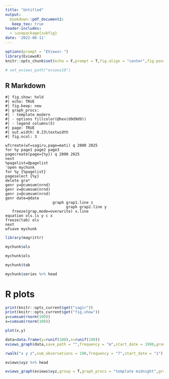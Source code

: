 ```yaml
---
title: "Untitled"
output: 
  bookdown::pdf_document2:
   keep_tex: true
header-includes:
  - \usepackage{subfig}
date: '2022-06-11'
---
```


```r
options(prompt = "EViews> ")
library(EviewsR)
knitr::opts_chunk$set(echo = F,prompt = T,fig.align = "center",fig.pos="h",out.width = "0.45\\textwidth")

# set_eviews_path("eviews10")
```

## R Markdown

```eviews
#| fig.show: hold
#| echo: TRUE
#| fig.keep: new
#| graph_procs: 
#| - template modern
#| - options fillcolor(@hex(d9d9d9))
#| - legend columns(5)
#| page: TRUE
#| out.width: 0.23\textwidth
#| fig.ncol: 3

wfcreate(wf=sagiru,page=mati) q 2000 2025
for %y page1 page2 page3 
pagecreate(page={%y}) q 2000 2025
next
%pagelist=@pagelist
'open mychunk
for %y {%pagelist}
pageselect {%y}
delete gra*
genr y=@cumsum(nrnd)
genr x=@cumsum(nrnd)
genr z=@cumsum(nrnd)
genr date=@date
                     graph grap1.line z  
                           graph grap2.line y 
   freeze(grap,mode=overwrite) x.line
equation ols.ls y c x
freeze(tab) ols
next
wfsave mychunk

```

```r
library(magrittr)

mychunk$ols

mychunk$ols 

mychunk$tab

mychunk$series %>% head 
```

# R plots



```r
print(knitr::opts_current$get("sagir"))
print(knitr::opts_current$get("fig.show"))
y=cumsum(rnorm(100))
x=cumsum(rnorm(100))

plot(x,y)
```

```r
data=data.frame(y=runif(100),x=runif(100))
eviews_graph(data,save_path = "",frequency = "m",start_date = 1990,group = F,options = "m",graph_procs = "template eviews5")

```


```r
rwalk("x y z",num_observations = 100,frequency = "7",start_date = "1")

eviews$xyz %>% head

eviews_graph(eviews$xyz,group = T,graph_procs = "template midnight",graph_command = "line")
```
